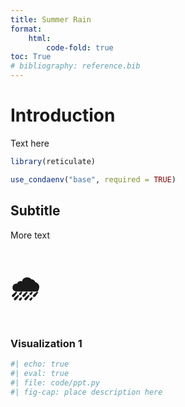 ```yaml
---
title: Summer Rain
format: 
    html:
        code-fold: true
toc: True
# bibliography: reference.bib
---
```


# Introduction

Text here

```r
library(reticulate)

use_condaenv("base", required = TRUE)
```

## Subtitle

More text

<p style="font-size: 42px; font-weight: bold;">🌧️</p>

### Visualization 1
```python
#| echo: true
#| eval: true 
#| file: code/ppt.py
#| fig-cap: place description here
```
